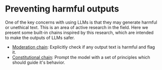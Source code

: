# Preventing harmful outputs

One of the key concerns with using LLMs is that they may generate harmful or unethical text. This is an area of active research in the field. Here we present some built-in chains inspired by this research, which are intended to make the outputs of LLMs safer.

- [Moderation chain](/docs/use_cases/safety/moderation): Explicitly check if any output text is harmful and flag it.
- [Constitutional chain](/docs/use_cases/safety/constitutional_chain): Prompt the model with a set of principles which should guide it's behavior.
